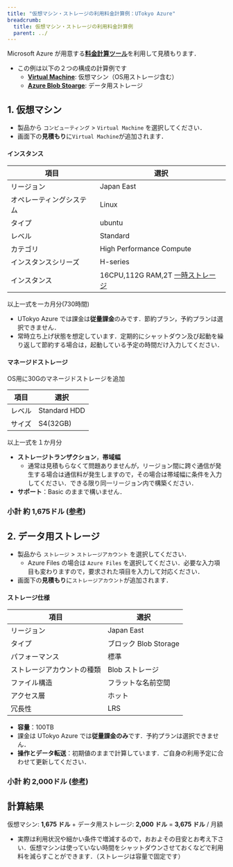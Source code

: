 ```yaml
---
title: "仮想マシン・ストレージの利用料金計算例：UTokyo Azure"
breadcrumb:
  title: 仮想マシン・ストレージの利用料金計算例
  parent: ../
---
```



Microsoft Azure が用意する[**料金計算ツール**](https://azure.microsoft.com/ja-jp/pricing/calculator/)を利用して見積もります．
- この例は以下の２つの構成の計算例です
  - [**Virtual Machine**](/research_computing/utokyo_azure/virtualmachine/): 仮想マシン（OS用ストレージ含む）
  - [**Azure Blob Stoarge**](/research_computing/utokyo_azure/storage/): データ用ストレージ

## 1. 仮想マシン

- 製品から `コンピューティング` > `Virtual Machine` を選択してください．
- 画面下の**見積もり**に`Virtual Machine`が追加されます．

#### インスタンス

| **項目** | **選択** |
| -------- | ------- |
| リージョン | Japan East |
| オペレーティングシステム | Linux |
| タイプ | ubuntu |
| レベル | Standard |
| カテゴリ | High Performance Compute |
| インスタンスシリーズ | H-series |
| インスタンス | 16CPU,112G RAM,2T [一時ストレージ](https://learn.microsoft.com/ja-jp/azure/virtual-machines/managed-disks-overview#disk-roles) |

以上一式を一カ月分(730時間)
- UTokyo Azure では課金は**従量課金**のみです．節約プラン，予約プランは選択できません．
- 常時立ち上げ状態を想定しています．定期的にシャットダウン及び起動を繰り返して節約する場合は，起動している予定の時間だけ入力してください．

#### マネージドストレージ
OS用に30Gのマネージドストレージを追加

| **項目** | **選択** |
| -------- | ------- |
| レベル | Standard HDD |
| サイズ | S4(32GB) |

以上一式を１か月分

- **ストレージトランザクション**，**帯域幅**
  - 通常は見積もらなくて問題ありませんが，リージョン間に跨ぐ通信が発生する場合は通信料が発生しますので，その場合は帯域幅に条件を入力してください．できる限り同一リージョン内で構築ください．
- **サポート**：Basic のままで構いません．

### 小計 **約 1,675ドル** ([参考](https://azure.com/e/2cc3b709e1114ebdb00288b099b8db5c))

## 2. データ用ストレージ

- 製品から `ストレージ` > `ストレージアカウント` を選択してください．
  - Azure Files の場合は `Azure Files` を選択してください．必要な入力項目も変わりますので，要求された項目を入力して対応ください．
- 画面下の**見積もり**に`ストレージアカウント`が追加されます．

#### ストレージ仕様

| **項目** | **選択** |
| -------- | ------- |
| リージョン | Japan East |
| タイプ | ブロック Blob Storage |
| パフォーマンス | 標準 |
| ストレージアカウントの種類 | Blob ストレージ |
| ファイル構造 | フラットな名前空間 |
| アクセス層 | ホット |
| 冗長性 | LRS |

- **容量**：100TB
- 課金は UTokyo Azure では**従量課金のみ**です．予約プランは選択できません．
- **操作とデータ転送**：初期値のままで計算しています．ご自身の利用予定に合わせて更新してください．

### 小計 **約 2,000ドル** ([参考](https://azure.com/e/3b7371e33f704716b31df9d0dc5018c0))

## 計算結果

仮想マシン: **1,675 ドル** + データ用ストレージ: **2,000 ドル** = **3,675 ドル** / 月額

- 実際は利用状況や細かい条件で増減するので，おおよその目安とお考え下さい．仮想マシンは使っていない時間をシャットダウンさせておくなどで利用料を減らすことができます．（ストレージは容量で固定です）
